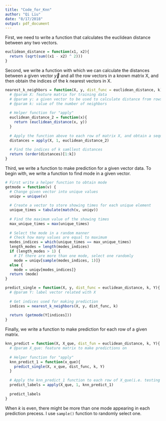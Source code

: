 ```yaml
---
title: "Code_for_Knn"
author: "Qi Liu"
date: "8/17/2018"
output: pdf_document
---
```


First, we need to write a function that calculates the euclidean distance between any two vectors.
```r
euclidean_distance = function(x1, x2){
  return (sqrt(sum((x1 - x2) ^ 2)))
}
```  
Second, we write a function with which we can calculate the distances between a given vector $\vec{y}$ and all the row vectors in a known matrix $\mathrm{X}$, and then obtain the indices of the k nearest vectors in $\mathrm{X}$.
```r
nearest_k_neighbors = function(X, y, dist_func = euclidean_distance, k){
  # @param X: feature matrix for training data
  # @param y: a given vector to be used to calculate distance from rows of X
  # @param k: value of the number of neighbors
  
  # Helper function for "apply"
  euclidean_distance_2 = function(x){
    return (euclidean_distance(x, y))
  }
  
  # Apply the function above to each row of matrix X, and obtain a sequence composed of distances, with length nrow(X)
  distances = apply(X, 1, euclidean_distance_2)
  
  # Find the indices of k samllest distances
  return (order(distances)[1:k])
}
```  
Third, we write a function to make prediction for a given vector data. To begin with, we write a function to find mode in a given vector. 
```r
# First write a helper function to obtain mode
getmode = function(v) {
  # Change given vector into unique values
  uniqv = unique(v)
  
  # Create a vector to store showing times for each unique element
  unique_times = tabulate(match(v, uniqv))
  
  # Find the maximum value of the showing times
  max_unique_times = max(unique_times)
  
  # Select the mode in a random manner
  # Check how many values are equal to maximum
  modes_indices = which(unique_times == max_unique_times)
  length_modes = length(modes_indices)
  if (length_modes > 1) {
    # If there are more than one mode, select one randomly
    mode = uniqv[sample(modes_indices, 1)]}
  else {
    mode = uniqv[modes_indices]}
  return (mode)
}

predict_single = function(X, y, dist_func = euclidean_distance, k, Y){
  # @param Y: label vector related with X
  
  # Get indices used for making prediction
  indices = nearest_k_neighbors(X, y, dist_func, k)
  
  return (getmode(Y[indices]))
}
```  
Finally, we write a function to make prediction for each row of a given matrix.  
```r
knn_predict = function(X, X_que, dist_fun = euclidean_distance, k, Y){
  # @param X_que: feature matrix to make predictions on
  
  # Helper function for "apply"
  knn_predict_1 = function(x_que){
    predict_single(X, x_que, dist_func, k, Y)
  }
  
  # Apply the knn_predict_1 function to each row of X_que(i.e. testing data)
  predict_labels = apply(X_que, 1, knn_predict_1)
  
  predict_labels
}
```
When $k$ is even, there might be more than one mode appearing in each prediction precess. I use `sample()` function to randomly select one.